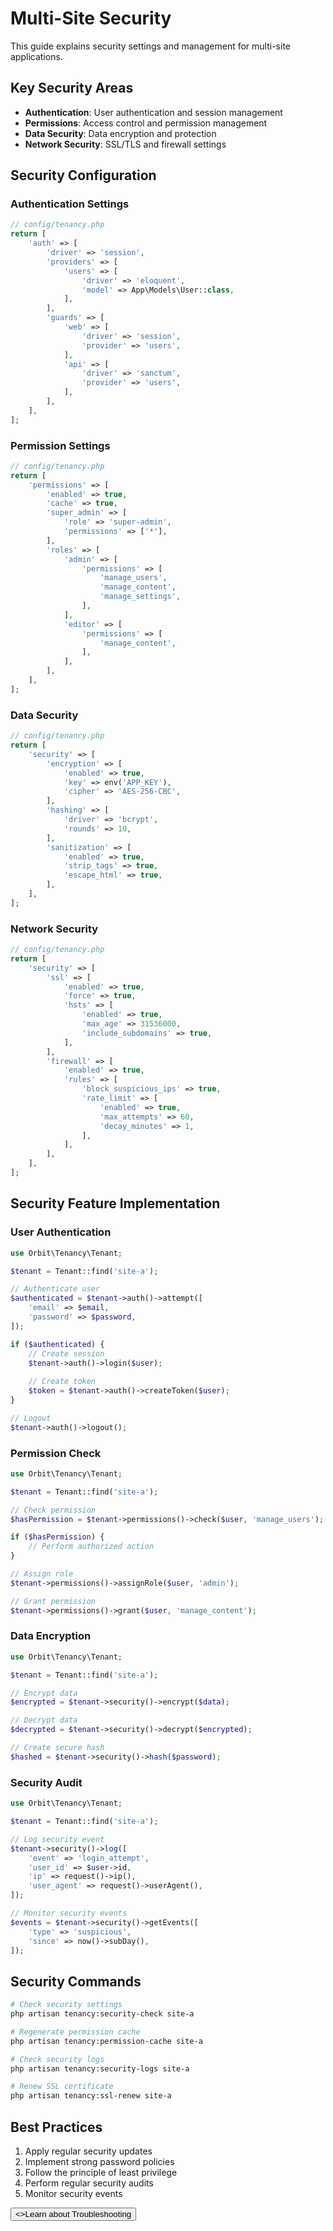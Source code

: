 # Multi-Site Security

This guide explains security settings and management for multi-site applications.

## Key Security Areas

- **Authentication**: User authentication and session management
- **Permissions**: Access control and permission management
- **Data Security**: Data encryption and protection
- **Network Security**: SSL/TLS and firewall settings

## Security Configuration

### Authentication Settings

```php {{ title: 'Authentication Settings' }}
// config/tenancy.php
return [
    'auth' => [
        'driver' => 'session',
        'providers' => [
            'users' => [
                'driver' => 'eloquent',
                'model' => App\Models\User::class,
            ],
        ],
        'guards' => [
            'web' => [
                'driver' => 'session',
                'provider' => 'users',
            ],
            'api' => [
                'driver' => 'sanctum',
                'provider' => 'users',
            ],
        ],
    ],
];
```

### Permission Settings

```php {{ title: 'Permission Settings' }}
// config/tenancy.php
return [
    'permissions' => [
        'enabled' => true,
        'cache' => true,
        'super_admin' => [
            'role' => 'super-admin',
            'permissions' => ['*'],
        ],
        'roles' => [
            'admin' => [
                'permissions' => [
                    'manage_users',
                    'manage_content',
                    'manage_settings',
                ],
            ],
            'editor' => [
                'permissions' => [
                    'manage_content',
                ],
            ],
        ],
    ],
];
```

### Data Security

```php {{ title: 'Data Security' }}
// config/tenancy.php
return [
    'security' => [
        'encryption' => [
            'enabled' => true,
            'key' => env('APP_KEY'),
            'cipher' => 'AES-256-CBC',
        ],
        'hashing' => [
            'driver' => 'bcrypt',
            'rounds' => 10,
        ],
        'sanitization' => [
            'enabled' => true,
            'strip_tags' => true,
            'escape_html' => true,
        ],
    ],
];
```

### Network Security

```php {{ title: 'Network Security' }}
// config/tenancy.php
return [
    'security' => [
        'ssl' => [
            'enabled' => true,
            'force' => true,
            'hsts' => [
                'enabled' => true,
                'max_age' => 31536000,
                'include_subdomains' => true,
            ],
        ],
        'firewall' => [
            'enabled' => true,
            'rules' => [
                'block_suspicious_ips' => true,
                'rate_limit' => [
                    'enabled' => true,
                    'max_attempts' => 60,
                    'decay_minutes' => 1,
                ],
            ],
        ],
    ],
];
```

## Security Feature Implementation

### User Authentication

```php {{ title: 'User Authentication' }}
use Orbit\Tenancy\Tenant;

$tenant = Tenant::find('site-a');

// Authenticate user
$authenticated = $tenant->auth()->attempt([
    'email' => $email,
    'password' => $password,
]);

if ($authenticated) {
    // Create session
    $tenant->auth()->login($user);
    
    // Create token
    $token = $tenant->auth()->createToken($user);
}

// Logout
$tenant->auth()->logout();
```

### Permission Check

```php {{ title: 'Permission Check' }}
use Orbit\Tenancy\Tenant;

$tenant = Tenant::find('site-a');

// Check permission
$hasPermission = $tenant->permissions()->check($user, 'manage_users');

if ($hasPermission) {
    // Perform authorized action
}

// Assign role
$tenant->permissions()->assignRole($user, 'admin');

// Grant permission
$tenant->permissions()->grant($user, 'manage_content');
```

### Data Encryption

```php {{ title: 'Data Encryption' }}
use Orbit\Tenancy\Tenant;

$tenant = Tenant::find('site-a');

// Encrypt data
$encrypted = $tenant->security()->encrypt($data);

// Decrypt data
$decrypted = $tenant->security()->decrypt($encrypted);

// Create secure hash
$hashed = $tenant->security()->hash($password);
```

### Security Audit

```php {{ title: 'Security Audit' }}
use Orbit\Tenancy\Tenant;

$tenant = Tenant::find('site-a');

// Log security event
$tenant->security()->log([
    'event' => 'login_attempt',
    'user_id' => $user->id,
    'ip' => request()->ip(),
    'user_agent' => request()->userAgent(),
]);

// Monitor security events
$events = $tenant->security()->getEvents([
    'type' => 'suspicious',
    'since' => now()->subDay(),
]);
```

## Security Commands

```bash {{ title: 'Security Commands' }}
# Check security settings
php artisan tenancy:security-check site-a

# Regenerate permission cache
php artisan tenancy:permission-cache site-a

# Check security logs
php artisan tenancy:security-logs site-a

# Renew SSL certificate
php artisan tenancy:ssl-renew site-a
```

## Best Practices

1. Apply regular security updates
2. Implement strong password policies
3. Follow the principle of least privilege
4. Perform regular security audits
5. Monitor security events

<div className="not-prose">
  <Button href="/multi-site/troubleshooting" variant="text" arrow="right">
    <>Learn about Troubleshooting</>
  </Button>
</div> 